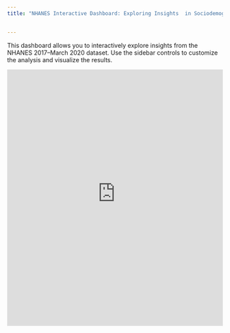```yaml
---
title: "NHANES Interactive Dashboard: Exploring Insights  in Sociodemographic and Health Associations from the NHANES 2017–March 2020 Dataset"

  
---
```

This dashboard allows you to interactively explore insights from the NHANES 2017–March 2020 dataset. Use the sidebar controls to customize the analysis and visualize the results.

<iframe src="https://boscommuto92.shinyapps.io/Study1Dashboard/" width="100%" height="600px" style="border: none;"></iframe>













